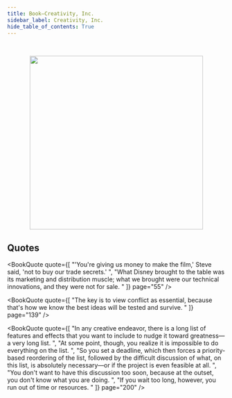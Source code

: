 ```yaml
---
title: Book—Creativity, Inc.
sidebar_label: Creativity, Inc.
hide_table_of_contents: True
---
```



<br />
<figure>
  <center>
    <img src="/img/book_covers/cover_creativity_inc.png" width="400"/>
  </center>
</figure>

<BookMetadata
  author="Ed Catmull with Amy Wallace"
  asin="0307361179"
  datePublished="2014"
/>

## Quotes

<BookQuote
  quote={[
    "'You're giving us money to make the film,' Steve said, 'not to buy our trade secrets.' ",
    "What Disney brought to the table was its marketing and distribution muscle; what we brought were our technical innovations, and they were not for sale. "
  ]}
  page="55"
/>

<BookQuote
  quote={[
    "The key is to view conflict as essential, because that's how we know the best ideas will be tested and survive. "
  ]}
  page="139"
/>

<BookQuote
  quote={[
    "In any creative endeavor, there is a long list of features and effects that you want to include to nudge it toward greatness—a very long list. ",
    "At some point, though, you realize it is impossible to do everything on the list. ",
    "So you set a deadline, which then forces a priority-based reordering of the list, followed by the difficult discussion of what, on this list, is absolutely necessary—or if the project is even feasible at all. ",
    "You don't want to have this discussion too soon, because at the outset, you don't know what you are doing. ",
    "If you wait too long, however, you run out of time or resources. "
  ]}
  page="200"
/>
